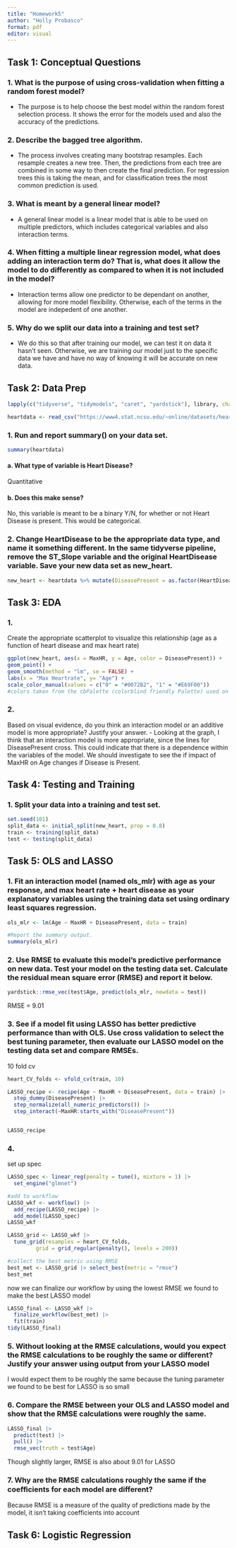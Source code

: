 ```yaml
---
title: "Homework5"
author: "Holly Probasco"
format: pdf
editor: visual
---
```


## Task 1: Conceptual Questions

### 1. What is the purpose of using cross-validation when fitting a random forest model?

-   The purpose is to help choose the best model within the random forest selection process. It shows the error for the models used and also the accuracy of the predictions.

### 2. Describe the bagged tree algorithm.

-   The process involves creating many bootstrap resamples. Each resample creates a new tree. Then, the predictions from each tree are combined in some way to then create the final prediction. For regression trees this is taking the mean, and for classification trees the most common prediction is used.

### 3. What is meant by a general linear model?

-   A general linear model is a linear model that is able to be used on multiple predictors, which includes categorical variables and also interaction terms.

### 4. When fitting a multiple linear regression model, what does adding an interaction term do? That is, what does it allow the model to do differently as compared to when it is not included in the model?

-   Interaction terms allow one predictor to be dependant on another, allowing for more model flexibility. Otherwise, each of the terms in the model are indepedent of one another.

### 5. Why do we split our data into a training and test set?

-   We do this so that after training our model, we can test it on data it hasn't seen. Otherwise, we are training our model just to the specific data we have and have no way of knowing it will be accurate on new data.

## Task 2: Data Prep
```r
lapply(c("tidyverse", "tidymodels", "caret", "yardstick"), library, character.only = TRUE)
```

```r
heartdata <- read_csv("https://www4.stat.ncsu.edu/~online/datasets/heart.csv") %>% as.tibble()
```


### 1. Run and report summary() on your data set.
```r
summary(heartdata)
```


#### a. What type of variable is Heart Disease?
Quantitative

#### b. Does this make sense? 
No, this variable is meant to be a binary Y/N, for whether or not Heart Disease is present. This would be categorical.

### 2. Change HeartDisease to be the appropriate data type, and name it something different. In the same tidyverse pipeline, remove the ST_Slope variable and the original HeartDisease variable. Save your new data set as new_heart.
```r
new_heart <- heartdata %>% mutate(DiseasePresent = as.factor(HeartDisease), HeartDisease = NULL, ST_Slope = NULL)
```

## Task 3: EDA
### 1. 
Create the appropriate scatterplot to visualize this relationship (age as a function of heart disease and max heart rate)
```r
ggplot(new_heart, aes(x = MaxHR, y = Age, color = DiseasePresent)) +
geom_point() +
geom_smooth(method = "lm", se = FALSE) + 
labs(x = "Max Heartrate", y= "Age") +
scale_color_manual(values = c("0" = "#0072B2", "1" = "#E69F00"))
#colors taken from the cbPalette (colorblind friendly Palette) used on the cookbook-R site
```

### 2.
Based on visual evidence, do you think an interaction model or an additive model is
more appropriate? Justify your answer.
- Looking at the graph, I think that an interaction model is more appropriate, since the lines for DiseasePresent cross. This could indicate that there is a dependence within the variables of the model. We should investigate to see the if impact of MaxHR on Age changes if Disease is Present.

## Task 4: Testing and Training
### 1. Split your data into a training and test set.
```r
set.seed(101)
split_data <- initial_split(new_heart, prop = 0.8)
train <- training(split_data)
test <- testing(split_data)
```


## Task 5: OLS and LASSO
### 1. Fit an interaction model (named ols_mlr) with age as your response, and max heart rate + heart disease as your explanatory variables using the training data set using ordinary least squares regression. 
```r
ols_mlr <- lm(Age ~ MaxHR + DiseasePresent, data = train)

#Report the summary output.
summary(ols_mlr)
```

### 2. Use RMSE to evaluate this model’s predictive performance on new data. Test your model on the testing data set. Calculate the residual mean square error (RMSE) and report it below.
```r
yardstick::rmse_vec(test$Age, predict(ols_mlr, newdata = test))
```
RMSE = 9.01

### 3. See if a model fit using LASSO has better predictive performance than with OLS. Use cross validation to select the best tuning parameter, then evaluate our LASSO model on the testing data set and compare RMSEs.

10 fold cv 
```r
heart_CV_folds <- vfold_cv(train, 10)
```

```r
LASSO_recipe <- recipe(Age ~ MaxHR + DiseasePresent, data = train) |>
  step_dummy(DiseasePresent) |>              
  step_normalize(all_numeric_predictors()) |>
  step_interact(~MaxHR:starts_with("DiseasePresent"))


LASSO_recipe
```

### 4.
set up spec
```r
LASSO_spec <- linear_reg(penalty = tune(), mixture = 1) |>
  set_engine("glmnet")

#add to workflow
LASSO_wkf <- workflow() |>
  add_recipe(LASSO_recipe) |>
  add_model(LASSO_spec)
LASSO_wkf
```

```r
LASSO_grid <- LASSO_wkf |>
  tune_grid(resamples = heart_CV_folds,
         grid = grid_regular(penalty(), levels = 200)) 

#collect the best metric using RMSE
best_met <- LASSO_grid |> select_best(metric = "rmse")
best_met
```
now we can finalize our workflow by using the lowest RMSE we found to make the best LASSO model
```r
LASSO_final <- LASSO_wkf |>
  finalize_workflow(best_met) |>
  fit(train)
tidy(LASSO_final)
```


### 5. Without looking at the RMSE calculations, would you expect the RMSE calculations to be roughly the same or different? Justify your answer using output from your LASSO model
I would expect them to be roughly the same because the tuning parameter we found to be best for LASSO is so small


### 6. Compare the RMSE between your OLS and LASSO model and show that the RMSE calculations were roughly the same.
```r
LASSO_final |>
  predict(test) |>
  pull() |>
  rmse_vec(truth = test$Age)
```
Though slightly larger, RMSE is also about 9.01 for LASSO

### 7. Why are the RMSE calculations roughly the same if the coeﬀicients for each model are different?
Because RMSE is a measure of the quality of predictions made by the model, it isn't taking coefficients into account

## Task 6: Logistic Regression


